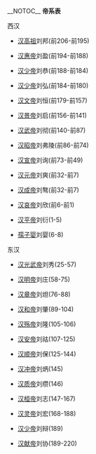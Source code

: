 __NOTOC__
<b>帝系表</b>

西汉

*[[汉高祖|汉高祖]]刘邦(前206-前195)

*[[汉惠帝|汉惠帝]]刘盈(前194-前188)

*[[汉少帝|汉少帝]]刘恭(前188-前184)

*[[汉少帝|汉少帝]]刘弘(前184-前180) 

*[[汉文帝|汉文帝]]刘恒(前179-前157)

*[[汉景帝|汉景帝]]刘启(前156-前141) 

*[[汉武帝|汉武帝]]刘彻(前140-前87) 

*[[汉昭帝|汉昭帝]]刘弗陵(前86-前74) 

*[[汉宣帝|汉宣帝]]刘询(前73-前49) 

*[[汉元帝|汉元帝]]刘爽(前32-前7) 

*[[汉成帝|汉成帝]]刘骜(前32-前7) 

*[[汉哀帝|汉哀帝]]刘欣(前6-前1) 

*[[汉平帝|汉平帝]]刘衍(1-5) 

*[[孺子婴|孺子婴]]刘婴(6-8) 


东汉

*[[汉光武帝|汉光武帝]]刘秀(25-57) 

*[[汉明帝|汉明帝]]刘庄(58-75) 

*[[汉章帝|汉章帝]]刘炟(76-88) 

*[[汉和帝|汉和帝]]刘肇(89-104) 

*[[汉殇帝|汉殇帝]]刘隆(105-106) 

*[[汉安帝|汉安帝]]刘祜(107-125) 

*[[汉顺帝|汉顺帝]]刘保(125-144) 

*[[汉冲帝|汉冲帝]]刘炳(145) 

*[[汉质帝|汉质帝]]刘缵(146) 

*[[汉桓帝|汉桓帝]]刘志(147-167) 

*[[汉灵帝|汉灵帝]]刘宏(168-188) 

*[[汉少帝|汉少帝]]刘辩(189) 

*[[汉献帝|汉献帝]]刘协(189-220)